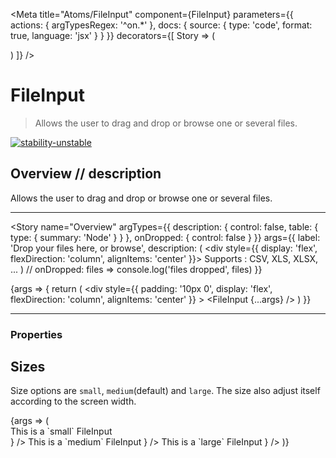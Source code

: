 
<Meta
  title="Atoms/FileInput"
  component={FileInput}
  parameters={{
    actions: { argTypesRegex: '^on.*' },
    docs: {
      source: {
        type: 'code',
        format: true,
        language: 'jsx'
      }
    }
  }}
  decorators={[
    Story => (
      <ThemeProvider>
        <div className="component-story-main">
          <ThemeSwitcher />
          <Story />
        </div>
      </ThemeProvider>
    )
  ]}
/>

# FileInput

> Allows the user to drag and drop or browse one or several files.

[![stability-unstable](https://img.shields.io/badge/stability-unstable-yellow.svg)](https://github.com/emersion/stability-badges#unstable)

## Overview // description

Allows the user to drag and drop or browse one or several files.

---

<Story
  name="Overview"
  argTypes={{
    description: {
      control: false,
      table: {
        type: { summary: 'Node' }
      }
    },
    onDropped: {
      control: false
    }
  }}
  args={{
    label: 'Drop your files here, or browse',
    description: (
      <div style={{ display: 'flex', flexDirection: 'column', alignItems: 'center' }}>
        <Typography as="div" fontFamily="brand" fontSize="small" fontWeight="xlight">
          Supports : CSV, XLS, XLSX, ...
        </Typography>
      </div>
    )
    // onDropped: files => console.log('files dropped', files)
  }}
>
  {args => {
    return (
      <div
        style={{
          padding: '10px 0',
          display: 'flex',
          flexDirection: 'column',
          alignItems: 'center'
        }}
      >
        <FileInput {...args} />
      </div>
    )
  }}
</Story>

---

### Properties

<ArgsTable story="Overview" />

## Sizes

Size options are `small`, `medium`(default) and `large`. The size also adjust itself according to the screen width.

<Canvas>
  <Story name="Sizes">
    {args => (
      <div
        style={{
          display: 'flex',
          justifyContent: 'space-between',
          flexDirection: 'column',
          alignItems: 'center',
          gap: '40px'
        }}
      >
        <FileInput
          // mauvais copier coller
          // + map
          size="small"
          background="primary"
          withBorder="true"
          label="Upload files"
          description={
            <div style={{ display: 'flex', flexDirection: 'column', alignItems: 'center' }}>
              <Typography as="div" fontFamily="brand" fontSize="small" fontWeight="xlight">
                This is a `small` FileInput
              </Typography>
            </div>
          }
        />
        <FileInput
          size="medium"
          background="primary"
          withBorder="true"
          label="Upload files"
          description={
            <div style={{ display: 'flex', flexDirection: 'column', alignItems: 'center' }}>
              <Typography as="div" fontFamily="brand" fontSize="small" fontWeight="xlight">
                This is a `medium` FileInput
              </Typography>
            </div>
          }
        />
        <FileInput
          size="large"
          background="primary"
          withBorder="true"
          label="Upload files"
          description={
            <div style={{ display: 'flex', flexDirection: 'column', alignItems: 'center' }}>
              <Typography as="div" fontFamily="brand" fontSize="small" fontWeight="xlight">
                This is a `large` FileInput
              </Typography>
            </div>
          }
        />
      </div>
    )}
  </Story>
</Canvas>
